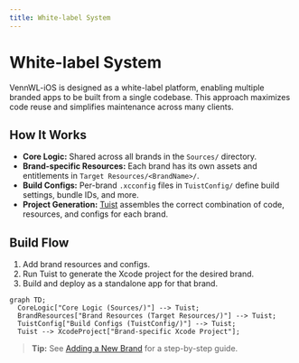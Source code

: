 ```yaml
---
title: White-label System
---
```


# White-label System

VennWL-iOS is designed as a white-label platform, enabling multiple branded apps to be built from a single codebase. This approach maximizes code reuse and simplifies maintenance across many clients.

## How It Works

- **Core Logic:** Shared across all brands in the `Sources/` directory.
- **Brand-specific Resources:** Each brand has its own assets and entitlements in `Target Resources/<BrandName>/`.
- **Build Configs:** Per-brand `.xcconfig` files in `TuistConfig/` define build settings, bundle IDs, and more.
- **Project Generation:** [Tuist](https://tuist.io/) assembles the correct combination of code, resources, and configs for each brand.

## Build Flow

1. Add brand resources and configs.
2. Run Tuist to generate the Xcode project for the desired brand.
3. Build and deploy as a standalone app for that brand.

```mermaid
graph TD;
  CoreLogic["Core Logic (Sources/)"] --> Tuist;
  BrandResources["Brand Resources (Target Resources/)"] --> Tuist;
  TuistConfig["Build Configs (TuistConfig/)"] --> Tuist;
  Tuist --> XcodeProject["Brand-specific Xcode Project"];
```

> **Tip:** See [Adding a New Brand](../getting-started/adding-a-brand) for a step-by-step guide. 